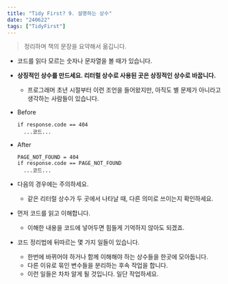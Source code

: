 ```yaml
---
title: "Tidy First? 9. 설명하는 상수"
date: "240622"
tags: ["TidyFirst"]
---
```


> 정리하며 책의 문장을 요약해서 옮깁니다.

- 코드를 읽다 모르는 숫자나 문자열을 볼 때가 있습니다.
- **상징적인 상수를 만드세요. 리터럴 상수로 사용된 곳은 상징적인 상수로 바꿉니다.**
  - 프로그래머 초년 시절부터 이런 조언을 들어왔지만, 아직도 별 문제가 아니라고 생각하는 사람들이 있습니다.
- Before
  ```
  if response.code == 404
    ...코드...
  ```
- After

  ```
  PAGE_NOT_FOUND = 404
  if response.code == PAGE_NOT_FOUND
    ...코드...
  ```

- 다음의 경우에는 주의하세요.
  - 같은 리터럴 상수가 두 곳에서 나타날 때, 다른 의미로 쓰이는지 확인하세요.
- 먼저 코드를 읽고 이해합니다.
  - 이해한 내용을 코드에 넣어두면 힘들게 기억하지 않아도 되겠죠.
- 코드 정리법에 뒤따르는 몇 가지 일들이 있습니다.
  - 한번에 바뀌어야 하거나 함께 이해해야 하는 상수들을 한곳에 모아둡니다.
  - 다른 이유로 묶인 변수들을 분리하는 후속 작업을 합니다.
  - 이런 일들은 차차 알게 될 것입니다. 일단 작업하세요.
